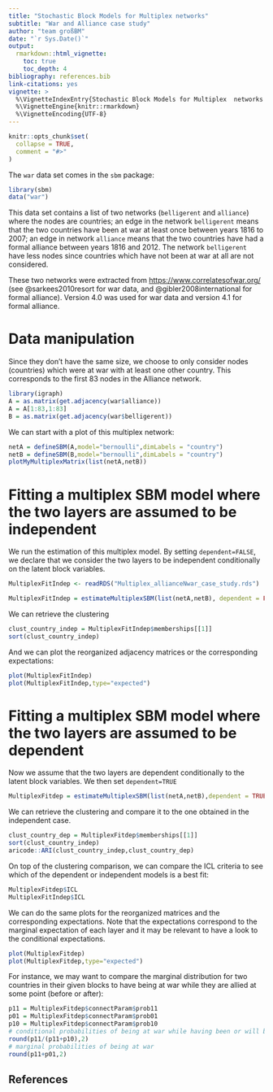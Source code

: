 ```yaml
---
title: "Stochastic Block Models for Multiplex networks"
subtitle: "War and Alliance case study"
author: "team großBM"
date: "`r Sys.Date()`"
output:
  rmarkdown::html_vignette:
    toc: true
    toc_depth: 4
bibliography: references.bib
link-citations: yes
vignette: >
  %\VignetteIndexEntry{Stochastic Block Models for Multiplex  networks : application}
  %\VignetteEngine{knitr::rmarkdown} 
  %\VignetteEncoding{UTF-8}
---
```


```r
knitr::opts_chunk$set(
  collapse = TRUE,
  comment = "#>"
)
```

The `war` data set comes in the `sbm` package:

```r
library(sbm)
data("war")
```

This data set contains a list of two networks (`belligerent` and `alliance`) where the nodes are countries; an edge in the network `belligerent` means that the two countries have been at war at least once between years 1816 to 2007; an edge in network `alliance` means that the two countries have had a formal alliance between years 1816 and 2012.  The network `belligerent` have less nodes since countries which have not been at war at all are not considered.

These two networks were extracted from [https://www.correlatesofwar.org/](https://www.correlatesofwar.org/) (see @sarkees2010resort for war data, and  @gibler2008international for formal alliance). Version 4.0 was used for war data and version 4.1 for formal alliance. 


# Data manipulation

Since they don't have the same size, we choose to only consider nodes (countries) which were at war with at least one other country. This corresponds to the first 83 nodes in the Alliance network.

```r
library(igraph)
A = as.matrix(get.adjacency(war$alliance))
A = A[1:83,1:83]
B = as.matrix(get.adjacency(war$belligerent))
```

We can start with a plot of this multiplex network:
```r
netA = defineSBM(A,model="bernoulli",dimLabels = "country") 
netB = defineSBM(B,model="bernoulli",dimLabels = "country")
plotMyMultiplexMatrix(list(netA,netB))
```

# Fitting a multiplex SBM model where the two layers are assumed to be independent

We run the estimation of this multiplex model. By setting `dependent=FALSE`,
we declare that we consider the two layers to be independent conditionally
on the latent block variables.


```r
MultiplexFitIndep <- readRDS("Multiplex_allianceNwar_case_study.rds")
```

```r
MultiplexFitIndep = estimateMultiplexSBM(list(netA,netB), dependent = FALSE, estimOptions = list(verbosity=0))
```

We can retrieve the clustering
```r
clust_country_indep = MultiplexFitIndep$memberships[[1]]
sort(clust_country_indep)
```

And we can plot the reorganized adjacency matrices or the corresponding expectations:
```r
plot(MultiplexFitIndep)
plot(MultiplexFitIndep,type="expected")
```


# Fitting a multiplex SBM model where the two layers are assumed to be dependent

Now we assume that the two layers are dependent conditionally to the latent block variables.
We then set `dependent=TRUE`
```r
MultiplexFitdep = estimateMultiplexSBM(list(netA,netB),dependent = TRUE,estimOptions = list(verbosity=0))
```
We can retrieve the clustering and compare it to the one obtained in the independent case.
```r
clust_country_dep = MultiplexFitdep$memberships[[1]]
sort(clust_country_indep)
aricode::ARI(clust_country_indep,clust_country_dep) 
```
On top of the clustering comparison, we can compare the ICL criteria to see which of the dependent or independent models is a best fit:
```r
MultiplexFitdep$ICL
MultiplexFitIndep$ICL
```



We can do the same plots for the reorganized matrices and the corresponding expectations.
Note that the expectations correspond to the marginal expectation of each layer and it may be relevant to have a look to the conditional expectations.
```r
plot(MultiplexFitdep)
plot(MultiplexFitdep,type="expected")
```

For instance, we may want to compare the marginal distribution for two countries in their given blocks to have being at war while they are allied at some point (before or after):
```r
p11 = MultiplexFitdep$connectParam$prob11
p01 = MultiplexFitdep$connectParam$prob01
p10 = MultiplexFitdep$connectParam$prob10
# conditional probabilities of being at war while having been or will be allied
round(p11/(p11+p10),2)
# marginal probabilities of being at war
round(p11+p01,2)
```





## References
